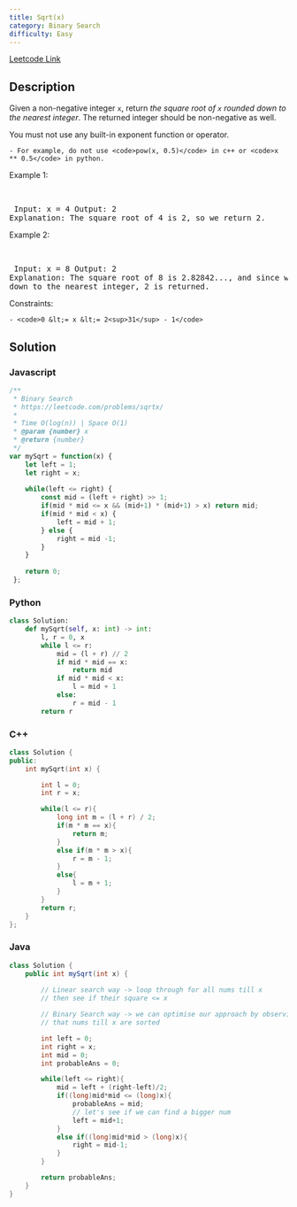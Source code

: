```yaml
---
title: Sqrt(x)
category: Binary Search
difficulty: Easy
---
```


<Callout>

[Leetcode Link](https://leetcode.com/problems/sqrtx)

</Callout>

## Description
Given a non-negative integer <code>x</code>, return *the square root of *<code>x</code>* rounded down to the nearest integer*. The returned integer should be non-negative as well.

You must not use any built-in exponent function or operator.


	- For example, do not use <code>pow(x, 0.5)</code> in c++ or <code>x ** 0.5</code> in python.


 
Example 1:

<br /><pre className="overflow-x-auto">
Input: x = 4
Output: 2
Explanation: The square root of 4 is 2, so we return 2.
</pre>

Example 2:

<br /><pre className="overflow-x-auto">
Input: x = 8
Output: 2
Explanation: The square root of 8 is 2.82842..., and since we round it down to the nearest integer, 2 is returned.
</pre>

 
Constraints:


	- <code>0 &lt;= x &lt;= 2<sup>31</sup> - 1</code>



## Solution

### Javascript
```javascript
/**
 * Binary Search 
 * https://leetcode.com/problems/sqrtx/
 * 
 * Time O(log(n)) | Space O(1)
 * @param {number} x
 * @return {number}
 */
var mySqrt = function(x) {
    let left = 1;
    let right = x;
 
    while(left <= right) {
        const mid = (left + right) >> 1;
        if(mid * mid <= x && (mid+1) * (mid+1) > x) return mid;
        if(mid * mid < x) {
            left = mid + 1;
        } else {
            right = mid -1;
        }
    } 
 
    return 0;
 };

```
### Python
```python
class Solution:
    def mySqrt(self, x: int) -> int:
        l, r = 0, x
        while l <= r:
            mid = (l + r) // 2
            if mid * mid == x:
                return mid
            if mid * mid < x:
                l = mid + 1
            else:
                r = mid - 1
        return r

```
### C++
```cpp
class Solution {
public:
    int mySqrt(int x) {

        int l = 0;
        int r = x;

        while(l <= r){
            long int m = (l + r) / 2;
            if(m * m == x){
                return m;
            }
            else if(m * m > x){
                r = m - 1;
            }
            else{
                l = m + 1;
            }
        }
        return r;
    }
};
```
### Java
```java
class Solution {
    public int mySqrt(int x) {
        
        // Linear search way -> loop through for all nums till x
        // then see if their square <= x

        // Binary Search way -> we can optimise our approach by observing
        // that nums till x are sorted

        int left = 0;
        int right = x;
        int mid = 0;
        int probableAns = 0;

        while(left <= right){
            mid = left + (right-left)/2;
            if((long)mid*mid <= (long)x){
                probableAns = mid;
                // let's see if we can find a bigger num
                left = mid+1;
            }
            else if((long)mid*mid > (long)x){
                right = mid-1;
            }
        }

        return probableAns;
    }
}

```


